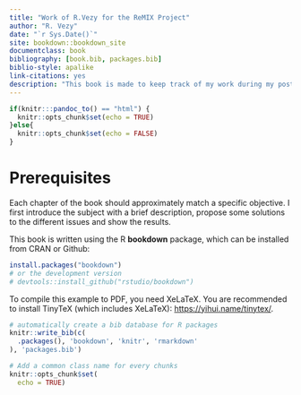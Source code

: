 ```yaml
--- 
title: "Work of R.Vezy for the ReMIX Project"
author: "R. Vezy"
date: "`r Sys.Date()`"
site: bookdown::bookdown_site
documentclass: book
bibliography: [book.bib, packages.bib]
biblio-style: apalike
link-citations: yes
description: "This book is made to keep track of my work during my post-doctorate position for the ReMIX project."
---
```


```r
if(knitr:::pandoc_to() == "html") {
  knitr::opts_chunk$set(echo = TRUE)
}else{
  knitr::opts_chunk$set(echo = FALSE)
}
```

# Prerequisites

Each chapter of the book should approximately match a specific objective. I first introduce the subject with a brief description, propose some solutions to the different issues and show the results. 

This book is written using the R **bookdown** package, which can be installed from CRAN or Github:

```r
install.packages("bookdown")
# or the development version
# devtools::install_github("rstudio/bookdown")
```


To compile this example to PDF, you need XeLaTeX. You are recommended to install TinyTeX (which includes XeLaTeX): <https://yihui.name/tinytex/>.

```r
# automatically create a bib database for R packages
knitr::write_bib(c(
  .packages(), 'bookdown', 'knitr', 'rmarkdown'
), 'packages.bib')
```



```r
# Add a common class name for every chunks
knitr::opts_chunk$set(
  echo = TRUE)
```

